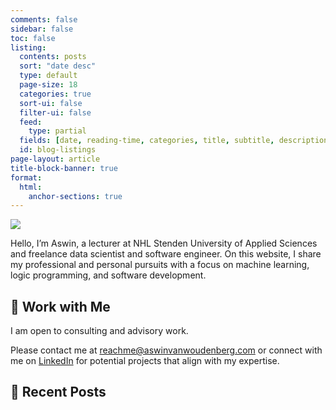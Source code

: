 ```yaml
---
comments: false
sidebar: false
toc: false
listing:
  contents: posts
  sort: "date desc"
  type: default
  page-size: 18
  categories: true
  sort-ui: false
  filter-ui: false
  feed:
    type: partial
  fields: [date, reading-time, categories, title, subtitle, description]
  id: blog-listings
page-layout: article
title-block-banner: true
format:
  html:
    anchor-sections: true
---
```


::: {layout="[21,79]"}

![](profile.jpg){.profile-pic}

Hello, I'm Aswin, a lecturer at NHL Stenden University of Applied Sciences and freelance data scientist and software engineer. On this website, I share my professional and personal pursuits with a focus on machine learning, logic programming, and software development.

:::

## 💼 Work with Me

I am open to consulting and advisory work. 

Please contact me at [reachme@aswinvanwoudenberg.com](mailto: reachme@aswinvanwoudenberg.com) or connect with me on [LinkedIn](https://www.linkedin.com/in/afvanwoudenberg/) for potential projects that align with my expertise.

## 📮 Recent Posts

::: {#blog-listings}
:::
